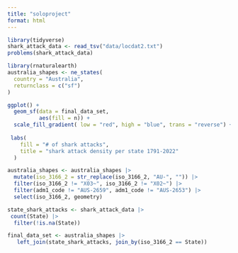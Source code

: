 ```yaml
---
title: "soloproject"
format: html
---
```


```r
library(tidyverse)
shark_attack_data <- read_tsv("data/locdat2.txt")
problems(shark_attack_data)
```


```r
library(rnaturalearth)
australia_shapes <- ne_states(
  country = "Australia",
  returnclass = c("sf")
)


```

```r


ggplot() +
  geom_sf(data = final_data_set,
          aes(fill = n)) +
  scale_fill_gradient( low = "red", high = "blue", trans = "reverse") +
 
 labs(
    fill = "# of shark attacks",
    title = "shark attack density per state 1791-2022"
  ) 
```

```r
australia_shapes <- australia_shapes |>
  mutate(iso_3166_2 = str_replace(iso_3166_2, "AU-", "")) |>
  filter(iso_3166_2 != "X03~", iso_3166_2 != "X02~") |>
  filter(adm1_code != "AUS-2659", adm1_code != "AUS-2653") |>
  select(iso_3166_2, geometry)

```

```r
state_shark_attacks <- shark_attack_data |>
 count(State) |>
  filter(!is.na(State))
```

```r
final_data_set <- australia_shapes |>
   left_join(state_shark_attacks, join_by(iso_3166_2 == State))
```


